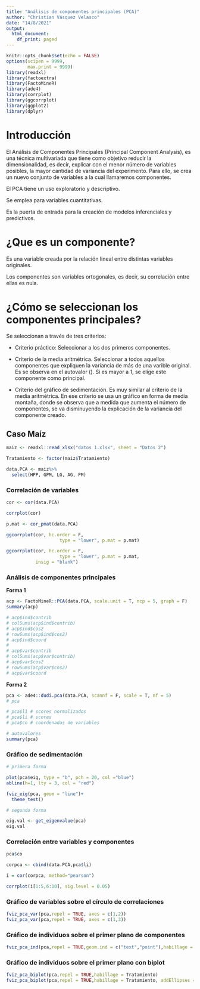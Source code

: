 ```yaml
---
title: "Análisis de componentes principales (PCA)"
author: "Christian Vásquez Velasco"
date: "14/8/2021"
output:
  html_document:
    df_print: paged
---
```


```r
knitr::opts_chunk$set(echo = FALSE)
options(scipen = 9999,
        max.print = 9999)
library(readxl)
library(factoextra)
library(FactoMineR)
library(ade4)
library(corrplot)
library(ggcorrplot)
library(ggplot2)
library(dplyr)
```

# Introducción

El Análisis de Componentes Principales (Principal Component Analysis), es una técnica multivariada que tiene como objetivo reducir la dimensionalidad, es decir, explicar con el menor número de variables posibles, la mayor cantidad de variancia del experimento. Para ello, se crea un nuevo conjunto de variables a la cual llamaremos componentes.

El PCA tiene un uso exploratorio y descriptivo. 

Se emplea para variables cuantitativas.

Es la puerta de entrada para la creación de modelos inferenciales y predictivos.

# ¿Que es un componente?

Es una variable creada por la relación lineal entre distintas variables originales.

Los componentes son variables ortogonales, es decir, su correlación entre ellas es nula.

# ¿Cómo se seleccionan los componentes principales?

Se seleccionan a través de tres criterios:

- Criterio práctico: Seleccionar a los dos primeros componentes.

- Criterio de la media aritmétrica. Seleccionar a todos aquellos componentes que expliquen la variancia de más de una varible original. Es se observa en el autovalor (\lambda). Si es mayor a 1, se elige este componente como principal.

- Criterio del gráfico de sedimentación. Es muy similar al criterio de la media aritmétrica. En ese criterio se usa un gráfico en forma de media montaña, donde se observa que a medida que aumenta el número de componentes, se va disminuyendo la explicación de la variancia del componente creado.

## Caso Maíz

```r
maiz <- readxl::read_xlsx("datos 1.xlsx", sheet = "Datos 2")

Tratamiento <- factor(maiz$Tratamiento)

data.PCA <- maiz%>%
  select(HPP, GPM, LG, AG, PM)
```

### Correlación de variables

```r
cor <- cor(data.PCA)

corrplot(cor)

p.mat <- cor_pmat(data.PCA)

ggcorrplot(cor, hc.order = F,
                    type = "lower", p.mat = p.mat) 

ggcorrplot(cor, hc.order = F,
                    type = "lower", p.mat = p.mat,
           insig = "blank")

```

### Análisis de componentes principales

**Forma 1**

```r
acp <- FactoMineR::PCA(data.PCA, scale.unit = T, ncp = 5, graph = F)
summary(acp)

# acp$ind$contrib
# colSums(acp$ind$contrib)
# acp$ind$cos2
# rowSums(acp$ind$cos2)
# acp$ind$coord
# 
# acp$var$contrib
# colSums(acp$var$contrib)
# acp$var$cos2
# rowSums(acp$var$cos2)
# acp$var$coord
```

**Forma 2**

```r
pca <- ade4::dudi.pca(data.PCA, scannf = F, scale = T, nf = 5)
# pca

# pca$l1 # scores normalizados
# pca$li # scores
# pca$co # coordenadas de variables

# autovalores
summary(pca)

```

### Gráfico de sedimentación
 
```r
# primera forma

plot(pca$eig, type = "b", pch = 20, col ="blue")
abline(h=1, lty = 3, col = "red")

fviz_eig(pca, geom = "line")+
  theme_test()

# segunda forma

eig.val <- get_eigenvalue(pca)
eig.val

```

### Correlación entre variables y componentes

```r
pca$co

corpca <- cbind(data.PCA,pca$li)

i = cor(corpca, method="pearson")

corrplot(i[1:5,6:10], sig.level = 0.05)

```

### Gráfico de variables sobre el círculo de correlaciones

```r
fviz_pca_var(pca,repel = TRUE, axes = c(1,2))
fviz_pca_var(pca,repel = TRUE, axes = c(1,3))
```

### Gráfico de individuos sobre el primer plano de componentes

```r
fviz_pca_ind(pca,repel = TRUE,geom.ind = c("text","point"),habillage = Tratamiento)
```

### Gráfico de individuos sobre el primer plano con biplot

```r
fviz_pca_biplot(pca,repel = TRUE,habillage = Tratamiento)
fviz_pca_biplot(pca,repel = TRUE,habillage = Tratamiento, addEllipses = T)
```

